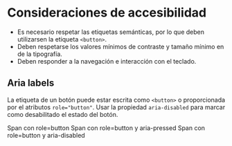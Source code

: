 <!-- Addons -->

<!-- Component -->

<Meta
  title="Átomos|Botón/Accesibilidad"
  component={Button}
  decorators={[withA11y]} />


# Consideraciones de accesibilidad

- Es necesario respetar las etiquetas semánticas, por lo que deben utilizarsen la etiqueta `<button>`.
- Deben respetarse los valores mínimos de contraste y tamaño mínimo en de la tipografía.
- Deben responder a la navegación e interacción con el teclado.

## Aria labels

La etiqueta de un botón puede estar escrita como `<button>` o proporcionada por el atributos `role="button"`.
Usar la propiedad `aria-disabled` para marcar como desabilitado el estado del botón.

<Preview>
  <Story name="Aria labels">
    <div className="docs-buttons-wrapper">
        <span class="btn btn-secondary" role="button"  tabindex="0">Span con role=button</span>
        <span class="btn btn-secondary active" role="button"  tabindex="0" aria-pressed>Span con role=button y aria-pressed</span>
        <span class="btn btn-secondary disabled" role="button"  tabindex="0" aria-disabled>Span con role=button y aria-disabled</span>
    </div>
  </Story>
</Preview>
